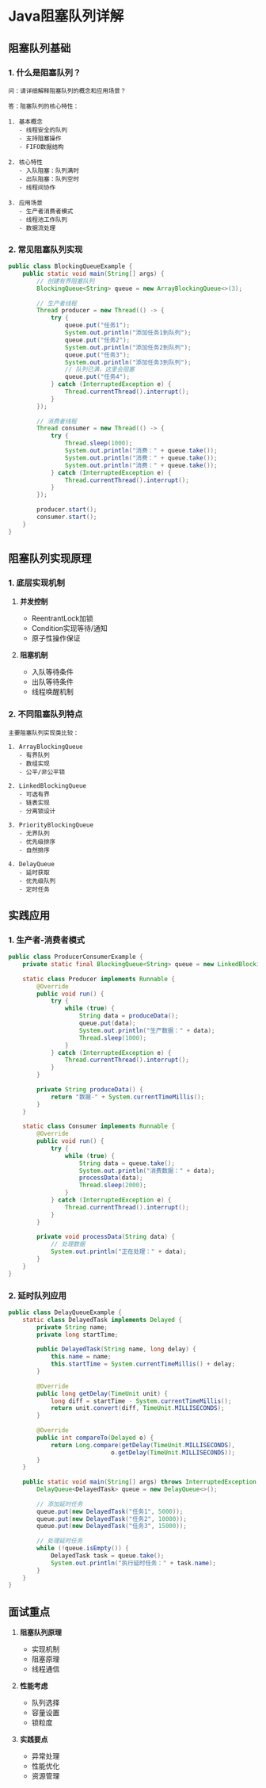# Java阻塞队列详解

## 阻塞队列基础

### 1. 什么是阻塞队列？

```plaintext
问：请详细解释阻塞队列的概念和应用场景？

答：阻塞队列的核心特性：

1. 基本概念
   - 线程安全的队列
   - 支持阻塞操作
   - FIFO数据结构

2. 核心特性
   - 入队阻塞：队列满时
   - 出队阻塞：队列空时
   - 线程间协作

3. 应用场景
   - 生产者消费者模式
   - 线程池工作队列
   - 数据流处理
```

### 2. 常见阻塞队列实现

```java
public class BlockingQueueExample {
    public static void main(String[] args) {
        // 创建有界阻塞队列
        BlockingQueue<String> queue = new ArrayBlockingQueue<>(3);
        
        // 生产者线程
        Thread producer = new Thread(() -> {
            try {
                queue.put("任务1");
                System.out.println("添加任务1到队列");
                queue.put("任务2");
                System.out.println("添加任务2到队列");
                queue.put("任务3");
                System.out.println("添加任务3到队列");
                // 队列已满，这里会阻塞
                queue.put("任务4");
            } catch (InterruptedException e) {
                Thread.currentThread().interrupt();
            }
        });
        
        // 消费者线程
        Thread consumer = new Thread(() -> {
            try {
                Thread.sleep(1000);
                System.out.println("消费：" + queue.take());
                System.out.println("消费：" + queue.take());
                System.out.println("消费：" + queue.take());
            } catch (InterruptedException e) {
                Thread.currentThread().interrupt();
            }
        });
        
        producer.start();
        consumer.start();
    }
}
```

## 阻塞队列实现原理

### 1. 底层实现机制

1. **并发控制**
   - ReentrantLock加锁
   - Condition实现等待/通知
   - 原子性操作保证

2. **阻塞机制**
   - 入队等待条件
   - 出队等待条件
   - 线程唤醒机制

### 2. 不同阻塞队列特点

```plaintext
主要阻塞队列实现类比较：

1. ArrayBlockingQueue
   - 有界队列
   - 数组实现
   - 公平/非公平锁

2. LinkedBlockingQueue
   - 可选有界
   - 链表实现
   - 分离锁设计

3. PriorityBlockingQueue
   - 无界队列
   - 优先级排序
   - 自然排序

4. DelayQueue
   - 延时获取
   - 优先级队列
   - 定时任务
```

## 实践应用

### 1. 生产者-消费者模式

```java
public class ProducerConsumerExample {
    private static final BlockingQueue<String> queue = new LinkedBlockingQueue<>(10);
    
    static class Producer implements Runnable {
        @Override
        public void run() {
            try {
                while (true) {
                    String data = produceData();
                    queue.put(data);
                    System.out.println("生产数据：" + data);
                    Thread.sleep(1000);
                }
            } catch (InterruptedException e) {
                Thread.currentThread().interrupt();
            }
        }
        
        private String produceData() {
            return "数据-" + System.currentTimeMillis();
        }
    }
    
    static class Consumer implements Runnable {
        @Override
        public void run() {
            try {
                while (true) {
                    String data = queue.take();
                    System.out.println("消费数据：" + data);
                    processData(data);
                    Thread.sleep(2000);
                }
            } catch (InterruptedException e) {
                Thread.currentThread().interrupt();
            }
        }
        
        private void processData(String data) {
            // 处理数据
            System.out.println("正在处理：" + data);
        }
    }
}
```

### 2. 延时队列应用

```java
public class DelayQueueExample {
    static class DelayedTask implements Delayed {
        private String name;
        private long startTime;
        
        public DelayedTask(String name, long delay) {
            this.name = name;
            this.startTime = System.currentTimeMillis() + delay;
        }
        
        @Override
        public long getDelay(TimeUnit unit) {
            long diff = startTime - System.currentTimeMillis();
            return unit.convert(diff, TimeUnit.MILLISECONDS);
        }
        
        @Override
        public int compareTo(Delayed o) {
            return Long.compare(getDelay(TimeUnit.MILLISECONDS),
                             o.getDelay(TimeUnit.MILLISECONDS));
        }
    }
    
    public static void main(String[] args) throws InterruptedException {
        DelayQueue<DelayedTask> queue = new DelayQueue<>();
        
        // 添加延时任务
        queue.put(new DelayedTask("任务1", 5000));
        queue.put(new DelayedTask("任务2", 10000));
        queue.put(new DelayedTask("任务3", 15000));
        
        // 处理延时任务
        while (!queue.isEmpty()) {
            DelayedTask task = queue.take();
            System.out.println("执行延时任务：" + task.name);
        }
    }
}
```

## 面试重点

1. **阻塞队列原理**
   - 实现机制
   - 阻塞原理
   - 线程通信

2. **性能考虑**
   - 队列选择
   - 容量设置
   - 锁粒度

3. **实践要点**
   - 异常处理
   - 性能优化
   - 资源管理